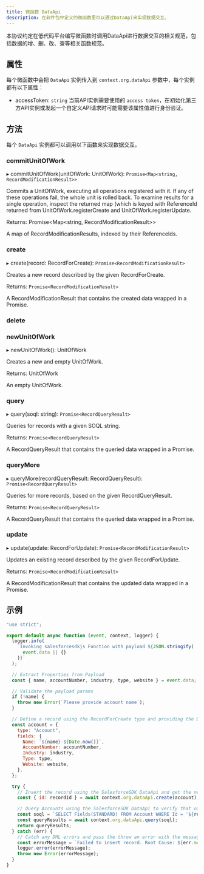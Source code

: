 ```yaml
---
title: 微函数 DataApi
description: 在软件包中定义的微函数里可以通过DataApi来实现数据交互。
---
```


本协议约定在低代码平台编写微函数时调用DataApi进行数据交互的相关规范，包括数据的增、删、改、查等相关函数规范。

## 属性

每个微函数中会把 `DataApi` 实例传入到 `context.org.dataApi` 参数中，每个实例都有以下属性：

- accessToken: `string` 当前API实例需要使用的 `access token`，在初始化第三方API实例或发起一个自定义API请求时可能需要该属性值进行身份验证。

## 方法

每个 `DataApi` 实例都可以调用以下函数来实现数据交互。

### commitUnitOfWork

▸ commitUnitOfWork(unitOfWork: UnitOfWork): `Promise<Map<string, RecordModificationResult>>`

Commits a UnitOfWork, executing all operations registered with it. If any of these operations fail, the whole unit is rolled back. To examine results for a single operation, inspect the returned map (which is keyed with ReferenceId returned from UnitOfWork.registerCreate and UnitOfWork.registerUpdate.

Returns: Promise<Map<string, RecordModificationResult>>

A map of RecordModificationResults, indexed by their ReferenceIds.

### create

▸ create(record: RecordForCreate): `Promise<RecordModificationResult>`

Creates a new record described by the given RecordForCreate.

Returns: `Promise<RecordModificationResult>`

A RecordModificationResult that contains the created data wrapped in a Promise.

### delete

### newUnitOfWork

▸ newUnitOfWork(): UnitOfWork

Creates a new and empty UnitOfWork.

Returns: UnitOfWork

An empty UnitOfWork.

### query

▸ query(soql: string): `Promise<RecordQueryResult>`

Queries for records with a given SOQL string.

Returns: `Promise<RecordQueryResult>`

A RecordQueryResult that contains the queried data wrapped in a Promise.

### queryMore

▸ queryMore(recordQueryResult: RecordQueryResult): `Promise<RecordQueryResult>`

Queries for more records, based on the given RecordQueryResult.

Returns: `Promise<RecordQueryResult>`

A RecordQueryResult that contains the queried data wrapped in a Promise.

### update

▸ update(update: RecordForUpdate): `Promise<RecordModificationResult>`

Updates an existing record described by the given RecordForUpdate.

Returns: `Promise<RecordModificationResult>`

A RecordModificationResult that contains the updated data wrapped in a Promise.

## 示例

```js
"use strict";

export default async function (event, context, logger) {
  logger.info(
    `Invoking salesforcesdkjs Function with payload ${JSON.stringify(
      event.data || {}
    )}`
  );

  // Extract Properties from Payload
  const { name, accountNumber, industry, type, website } = event.data;

  // Validate the payload params
  if (!name) {
    throw new Error(`Please provide account name`);
  }

  // Define a record using the RecordForCreate type and providing the Developer Name
  const account = {
    type: "Account",
    fields: {
      Name: `${name}-${Date.now()}`,
      AccountNumber: accountNumber,
      Industry: industry,
      Type: type,
      Website: website,
    },
  };

  try {
    // Insert the record using the SalesforceSDK DataApi and get the new Record Id from the result
    const { id: recordId } = await context.org.dataApi.create(account);

    // Query Accounts using the SalesforceSDK DataApi to verify that our new Account was created.
    const soql = `SELECT Fields(STANDARD) FROM Account WHERE Id = '${recordId}'`;
    const queryResults = await context.org.dataApi.query(soql);
    return queryResults;
  } catch (err) {
    // Catch any DML errors and pass the throw an error with the message
    const errorMessage = `Failed to insert record. Root Cause: ${err.message}`;
    logger.error(errorMessage);
    throw new Error(errorMessage);
  }
}
```
